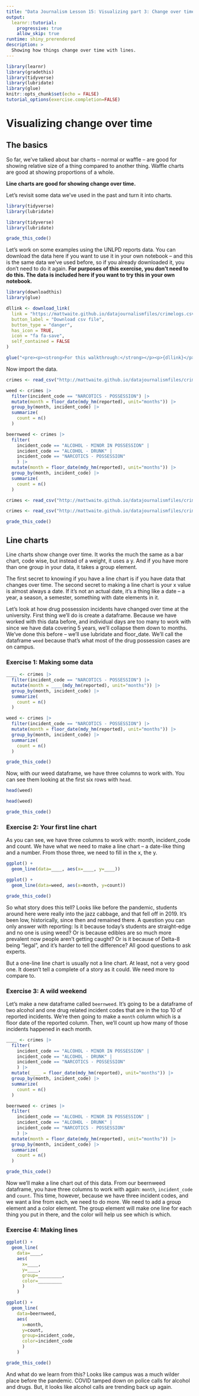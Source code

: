 ```yaml
---
title: "Data Journalism Lesson 15: Visualizing part 3: Change over time"
output: 
  learnr::tutorial:
    progressive: true
    allow_skip: true
runtime: shiny_prerendered
description: >
  Showing how things change over time with lines.
---
```

```r
library(learnr)
library(gradethis)
library(tidyverse)
library(lubridate)
library(glue)
knitr::opts_chunk$set(echo = FALSE)
tutorial_options(exercise.completion=FALSE)
```

# Visualizing change over time

## The basics

So far, we've talked about bar charts -- normal or waffle -- are good for showing relative size of a thing compared to another thing. Waffle charts are good at showing proportions of a whole. 

**Line charts are good for showing change over time.** 

Let's revisit some data we've used in the past and turn it into charts.

```r
library(tidyverse)
library(lubridate)
```
```r
library(tidyverse)
library(lubridate)
```
```r
grade_this_code()
```

Let's work on some examples using the UNLPD reports data. You can download the data here if you want to use it in your own notebook -- and this is the same data we've used before, so if you already downloaded it, you don't need to do it again. **For purposes of this exercise, you don't need to do this. The data is included here if you want to try this in your own notebook.**

```r
library(downloadthis)
library(glue)

dllink <- download_link(
  link = "https://mattwaite.github.io/datajournalismfiles/crimelogs.csv",
  button_label = "Download csv file",
  button_type = "danger",
  has_icon = TRUE,
  icon = "fa fa-save",
  self_contained = FALSE
)

glue("<pre><p><strong>For this walkthrough:</strong></p><p>{dllink}</p></pre>")

```

Now import the data.

```r
crimes <- read_csv("http://mattwaite.github.io/datajournalismfiles/crimelogs.csv")

weed <- crimes |> 
  filter(incident_code == "NARCOTICS - POSSESSION") |>
  mutate(month = floor_date(mdy_hm(reported), unit="months")) |>
  group_by(month, incident_code) |>
  summarize(
    count = n()
  )

beernweed <- crimes |> 
  filter(
    incident_code == "ALCOHOL - MINOR IN POSSESSION" |
    incident_code == "ALCOHOL - DRUNK" |
    incident_code == "NARCOTICS - POSSESSION"
    ) |>
  mutate(month = floor_date(mdy_hm(reported), unit="months")) |>
  group_by(month, incident_code) |>
  summarize(
    count = n()
  )
```
```r
crimes <- read_csv("http://mattwaite.github.io/datajournalismfiles/crimelogs.csv")
```
```r
crimes <- read_csv("http://mattwaite.github.io/datajournalismfiles/crimelogs.csv")
```
```r
grade_this_code()
```

## Line charts

Line charts show change over time. It works the much the same as a bar chart, code wise, but instead of a weight, it uses a y. And if you have more than one group in your data, it takes a group element.

The first secret to knowing if you have a line chart is if you have data that changes over time. The second secret to making a line chart is your x value is almost always a date. If it's not an actual date, it's a thing like a date -- a year, a season, a semester, something with date elements in it. 

Let's look at how drug possession incidents have changed over time at the university. First thing we'll do is create a dataframe. Because we have worked with this data before, and individual days are too many to work with since we have data covering 5 years, we'll collapse them down to months. We've done this before -- we'll use lubridate and floor_date. We'll call the dataframe `weed` because that's what most of the drug possession cases are on campus. 

### Exercise 1: Making some data

```r
____ <- crimes |> 
  filter(incident_code == "NARCOTICS - POSSESSION") |>
  mutate(month = ____(mdy_hm(reported), unit="months")) |>
  group_by(month, incident_code) |>
  summarize(
    count = n()
  )
```
```r
weed <- crimes |> 
  filter(incident_code == "NARCOTICS - POSSESSION") |>
  mutate(month = floor_date(mdy_hm(reported), unit="months")) |>
  group_by(month, incident_code) |>
  summarize(
    count = n()
  )
```
```r
grade_this_code()
```

Now, with our weed dataframe, we have three columns to work with. You can see them looking at the first six rows with `head`.

```r
head(weed)
```
```r
head(weed)
```
```r
grade_this_code()
```

### Exercise 2: Your first line chart

As you can see, we have three columns to work with: month, incident_code and count. We have what we need to make a line chart -- a date-like thing and a number. From those three, we need to fill in the x, the y. 

```r
ggplot() + 
  geom_line(data=____, aes(x=____, y=____))
```
```r
ggplot() + 
  geom_line(data=weed, aes(x=month, y=count))
```
```r
grade_this_code()
```

So what story does this tell? Looks like before the pandemic, students around here were really into the jazz cabbage, and that fell off in 2019. It's been low, historically, since then and remained there. A question you can only answer with reporting: Is it because today's students are straight-edge and no one is using weed? Or is because edibles are so much more prevalent now people aren't getting caught? Or is it because of Delta-8 being "legal", and it's harder to tell the difference? All good questions to ask experts. 

But a one-line line chart is usually not a line chart. At least, not a very good one. It doesn't tell a complete of a story as it could. We need more to compare to. 

### Exercise 3: A wild weekend

Let's make a new dataframe called `beernweed`. It's going to be a dataframe of two alcohol and one drug related incident codes that are in the top 10 of reported incidents. We're then going to make a `month` column which is a floor date of the reported column. Then, we'll count up how many of those incidents happened in each month.  

```r
____ <- crimes |> 
  filter(
    incident_code == "ALCOHOL - MINOR IN POSSESSION" |
    incident_code == "ALCOHOL - DRUNK" |
    incident_code == "NARCOTICS - POSSESSION"
    ) |>
  mutate(____ = floor_date(mdy_hm(reported), unit="months")) |>
  group_by(month, incident_code) |>
  summarize(
    count = n()
  )
```
```r
beernweed <- crimes |> 
  filter(
    incident_code == "ALCOHOL - MINOR IN POSSESSION" |
    incident_code == "ALCOHOL - DRUNK" |
    incident_code == "NARCOTICS - POSSESSION"
    ) |>
  mutate(month = floor_date(mdy_hm(reported), unit="months")) |>
  group_by(month, incident_code) |>
  summarize(
    count = n()
  )
```
```r
grade_this_code()
```

Now we'll make a line chart out of this data. From our beernweed dataframe, you have three columns to work with again: `month`, `incident_code` and `count`. This time, however, because we have three incident codes, and we want a line from each, we need to do more. We need to add a group element and a color element. The group element will make one line for each thing you put in there, and the color will help us see which is which. 

### Exercise 4: Making lines

```r
ggplot() + 
  geom_line(
    data=____, 
    aes(
      x=____, 
      y=____, 
      group=_________, 
      color=_________
      )
    )
```
```r
ggplot() + 
  geom_line(
    data=beernweed, 
    aes(
      x=month, 
      y=count, 
      group=incident_code, 
      color=incident_code
      )
    )
```
```r
grade_this_code()
```

And what do we learn from this? Looks like campus was a much wilder place before the pandemic. COVID tamped down on police calls for alcohol and drugs. But, it looks like alcohol calls are trending back up again.
